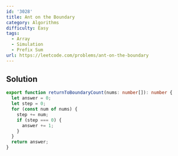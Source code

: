```yaml
---
id: '3028'
title: Ant on the Boundary
category: Algorithms
difficulty: Easy
tags:
  - Array
  - Simulation
  - Prefix Sum
url: https://leetcode.com/problems/ant-on-the-boundary
---
```


## Solution

```typescript showLineNumbers
export function returnToBoundaryCount(nums: number[]): number {
  let answer = 0;
  let step = 0;
  for (const num of nums) {
    step += num;
    if (step === 0) {
      answer += 1;
    }
  }
  return answer;
}
```
